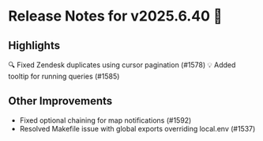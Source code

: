 # Release Notes for v2025.6.40 🚀

## Highlights

🔍 Fixed Zendesk duplicates using cursor pagination (#1578)
💡 Added tooltip for running queries (#1585)

## Other Improvements

- Fixed optional chaining for map notifications (#1592)
- Resolved Makefile issue with global exports overriding local.env (#1537)
